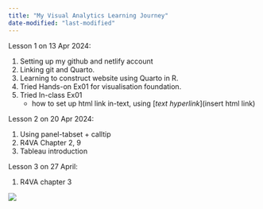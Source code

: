```yaml
---
title: "My Visual Analytics Learning Journey"
date-modified: "last-modified"
---
```


Lesson 1 on 13 Apr 2024:

1.  Setting up my github and netlify account
2.  Linking git and Quarto.
3.  Learning to construct website using Quarto in R.
4.  Tried Hands-on Ex01 for visualisation foundation.
5.  Tried In-class Ex01
    -   how to set up html link in-text, using \[*text hyperlink*\](insert html link)

Lesson 2 on 20 Apr 2024:

1.  Using panel-tabset + calltip
2.  R4VA Chapter 2, 9
3.  Tableau introduction

Lesson 3 on 27 April:

1.  R4VA chapter 3

![](images/coming%20soon.jpeg)
